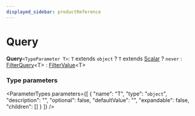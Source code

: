 ```yaml
---
displayed_sidebar: productReference
---
```



# Query

 **Query**`<TypeParameter T>`: `T` extends `object` ? `T` extends [Scalar](Scalar.mdx) ? `never` : [FilterQuery](FilterQuery.mdx)&#60;T&#62; : [FilterValue](FilterValue.mdx)&#60;T&#62;

### Type parameters

<ParameterTypes parameters={[
  {
    "name": "T",
    "type": "`object`",
    "description": "",
    "optional": false,
    "defaultValue": "",
    "expandable": false,
    "children": []
  }
]} />

